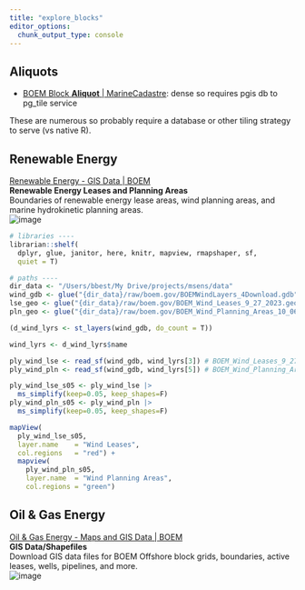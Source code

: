 ```yaml
---
title: "explore_blocks"
editor_options:
  chunk_output_type: console
---
```


## Aliquots

-   [BOEM Block **Aliquot** \| MarineCadastre](https://marinecadastre-noaa.hub.arcgis.com/maps/2c9c651c500043d88b471de46b5e89b5/about): dense so requires pgis db to pg_tile service

These are numerous so probably require a database or other tiling strategy to serve (vs native R).

## Renewable Energy

[Renewable Energy - GIS Data \| BOEM](https://www.boem.gov/renewable-energy/mapping-and-data/renewable-energy-gis-data)\
**Renewable Energy Leases and Planning Areas**\
Boundaries of renewable energy lease areas, wind planning areas, and marine hydrokinetic planning areas.\
![image](https://www.boem.gov/sites/default/files/styles/medium/public/images/All-States-Poster-.jpg)

```r
# libraries ----
librarian::shelf(
  dplyr, glue, janitor, here, knitr, mapview, rmapshaper, sf,
  quiet = T)

# paths ----
dir_data <- "/Users/bbest/My Drive/projects/msens/data"
wind_gdb <- glue("{dir_data}/raw/boem.gov/BOEMWindLayers_4Download.gdb")
lse_geo <- glue("{dir_data}/raw/boem.gov/BOEM_Wind_Leases_9_27_2023.geojson")
pln_geo <- glue("{dir_data}/raw/boem.gov/BOEM_Wind_Planning_Areas_10_06_2023.geojson")

(d_wind_lyrs <- st_layers(wind_gdb, do_count = T))

wind_lyrs <- d_wind_lyrs$name

ply_wind_lse <- read_sf(wind_gdb, wind_lyrs[3]) # BOEM_Wind_Leases_9_27_2023
ply_wind_pln <- read_sf(wind_gdb, wind_lyrs[5]) # BOEM_Wind_Planning_Areas_10_06_2023

ply_wind_lse_s05 <- ply_wind_lse |> 
  ms_simplify(keep=0.05, keep_shapes=F)
ply_wind_pln_s05 <- ply_wind_pln |> 
  ms_simplify(keep=0.05, keep_shapes=F)

mapView(
  ply_wind_lse_s05, 
  layer.name    = "Wind Leases",
  col.regions   = "red") +
  mapview(
    ply_wind_pln_s05, 
    layer.name  = "Wind Planning Areas",
    col.regions = "green")
```

## Oil & Gas Energy

[Oil & Gas Energy - Maps and GIS Data \| BOEM](https://www.boem.gov/oil-gas-energy/mapping-and-data)\
**GIS Data/Shapefiles**\
Download GIS data files for BOEM Offshore block grids, boundaries, active leases, wells, pipelines, and more.\
![image](https://github.com/MarineSensitivities/objectives/assets/2837257/13487c65-17b4-429b-9275-480f3674ce82)

